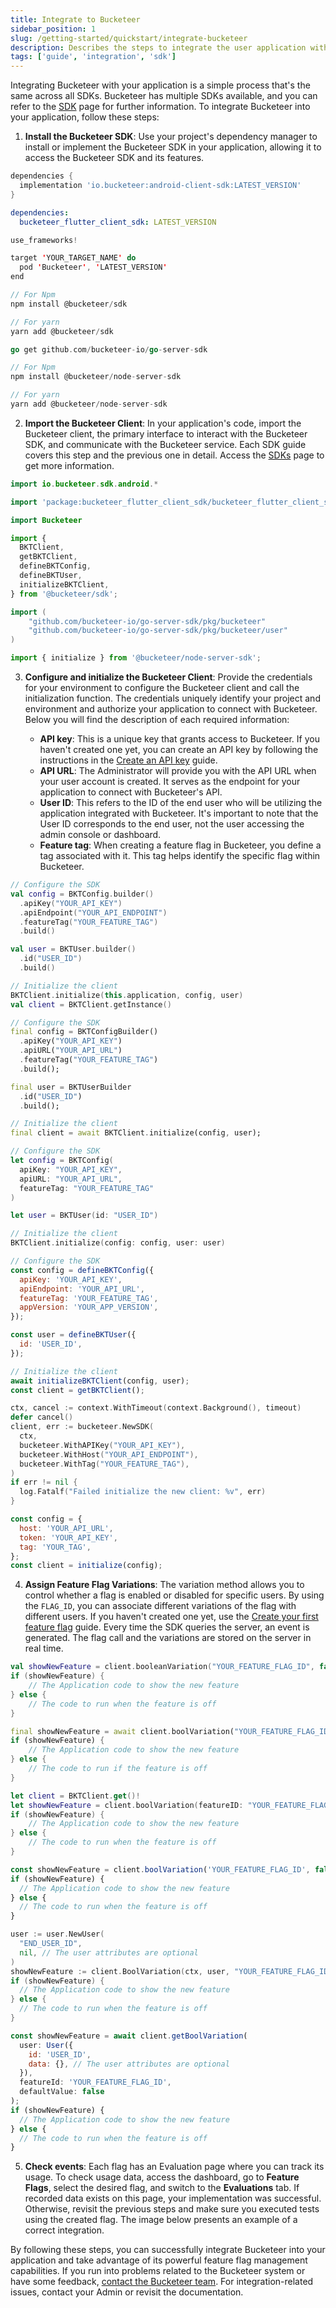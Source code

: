 ```yaml
---
title: Integrate to Bucketeer
sidebar_position: 1
slug: /getting-started/quickstart/integrate-bucketeer
description: Describes the steps to integrate the user application with Bucketeer.
tags: ['guide', 'integration', 'sdk']
---
```



Integrating Bucketeer with your application is a simple process that's the same across all SDKs. Bucketeer has multiple SDKs available, and you can refer to the [SDK](/sdk) page for further information. To integrate Bucketeer into your application, follow these steps:

1. **Install the Bucketeer SDK**: Use your project's dependency manager to install or implement the Bucketeer SDK in your application, allowing it to access the Bucketeer SDK and its features.

<Tabs groupId="integrate-buckteer-platform">
<TabItem value="kt" label="Android">

```groovy showLineNumbers
dependencies {
  implementation 'io.bucketeer:android-client-sdk:LATEST_VERSION'
}
```

</TabItem>
<TabItem value="dart" label="Flutter">

```yaml showLineNumbers
dependencies:
  bucketeer_flutter_client_sdk: LATEST_VERSION
```

</TabItem>
<TabItem value="swift" label="iOS">

```swift showLineNumbers
use_frameworks!

target 'YOUR_TARGET_NAME' do
  pod 'Bucketeer', 'LATEST_VERSION'
end
```

</TabItem>
<TabItem value="js" label="JavaScript">

```js showLineNumbers
// For Npm
npm install @bucketeer/sdk

// For yarn
yarn add @bucketeer/sdk
```

</TabItem>
<TabItem value="go" label="Go">

```go showLineNumbers
go get github.com/bucketeer-io/go-server-sdk
```

</TabItem>
<TabItem value="node-js" label="Node JS">

```js showLineNumbers
// For Npm
npm install @bucketeer/node-server-sdk

// For yarn
yarn add @bucketeer/node-server-sdk
```

</TabItem>
</Tabs>

2. **Import the Bucketeer Client**: In your application's code, import the Bucketeer client, the primary interface to interact with the Bucketeer SDK, and communicate with the Bucketeer service. Each SDK guide covers this step and the previous one in detail. Access the [SDKs](/sdk) page to get more information.

<Tabs groupId="integrate-buckteer-platform">
<TabItem value="kt" label="Android">

```kotlin showLineNumbers
import io.bucketeer.sdk.android.*
```

</TabItem>
<TabItem value="dart" label="Flutter">

```dart showLineNumbers
import 'package:bucketeer_flutter_client_sdk/bucketeer_flutter_client_sdk.dart';
```

</TabItem>
<TabItem value="swift" label="iOS">

```swift showLineNumbers
import Bucketeer
```

</TabItem>
<TabItem value="js" label="JavaScript">

```js showLineNumbers
import {
  BKTClient,
  getBKTClient,
  defineBKTConfig,
  defineBKTUser,
  initializeBKTClient,
} from '@bucketeer/sdk';
```

</TabItem>
<TabItem value="go" label="Go">

```go showLineNumbers
import (
	"github.com/bucketeer-io/go-server-sdk/pkg/bucketeer"
	"github.com/bucketeer-io/go-server-sdk/pkg/bucketeer/user"
)
```

</TabItem>
<TabItem value="node-js" label="Node JS">

```js showLineNumbers
import { initialize } from '@bucketeer/node-server-sdk';
```

</TabItem>
</Tabs>

3. **Configure and initialize the Bucketeer Client**: Provide the credentials for your environment to configure the Bucketeer client and call the initialization function. The credentials uniquely identify your project and environment and authorize your application to connect with Bucketeer. Below you will find the description of each required information:

   - **API key**: This is a unique key that grants access to Bucketeer. If you haven't created one yet, you can create an API key by following the instructions in the [Create an API key](/getting-started/quickstart/create-an-api-key) guide.
   - **API URL**: The Administrator will provide you with the API URL when your user account is created. It serves as the endpoint for your application to connect with Bucketeer's API.
   - **User ID**: This refers to the ID of the end user who will be utilizing the application integrated with Bucketeer. It's important to note that the User ID corresponds to the end user, not the user accessing the admin console or dashboard.
   - **Feature tag**: When creating a feature flag in Bucketeer, you define a tag associated with it. This tag helps identify the specific flag within Bucketeer.

<Tabs groupId="integrate-buckteer-platform">
<TabItem value="kt" label="Android">

```kotlin showLineNumbers
// Configure the SDK
val config = BKTConfig.builder()
  .apiKey("YOUR_API_KEY")
  .apiEndpoint("YOUR_API_ENDPOINT")
  .featureTag("YOUR_FEATURE_TAG")
  .build()

val user = BKTUser.builder()
  .id("USER_ID")
  .build()

// Initialize the client
BKTClient.initialize(this.application, config, user)
val client = BKTClient.getInstance()
```

</TabItem>
<TabItem value="dart" label="Flutter">

```dart showLineNumbers
// Configure the SDK
final config = BKTConfigBuilder()
  .apiKey("YOUR_API_KEY")
  .apiURL("YOUR_API_URL")
  .featureTag("YOUR_FEATURE_TAG")
  .build();

final user = BKTUserBuilder
  .id("USER_ID")
  .build();

// Initialize the client
final client = await BKTClient.initialize(config, user);
```

</TabItem>
<TabItem value="swift" label="iOS">

```swift showLineNumbers
// Configure the SDK
let config = BKTConfig(
  apiKey: "YOUR_API_KEY",
  apiURL: "YOUR_API_URL",
  featureTag: "YOUR_FEATURE_TAG"
)

let user = BKTUser(id: "USER_ID")

// Initialize the client
BKTClient.initialize(config: config, user: user)
```

</TabItem>
<TabItem value="js" label="JavaScript">

```js showLineNumbers
// Configure the SDK
const config = defineBKTConfig({
  apiKey: 'YOUR_API_KEY',
  apiEndpoint: 'YOUR_API_URL',
  featureTag: 'YOUR_FEATURE_TAG',
  appVersion: 'YOUR_APP_VERSION',
});

const user = defineBKTUser({
  id: 'USER_ID',
});

// Initialize the client
await initializeBKTClient(config, user);
const client = getBKTClient();
```

</TabItem>
<TabItem value="go" label="Go">

```go showLineNumbers
ctx, cancel := context.WithTimeout(context.Background(), timeout)
defer cancel()
client, err := bucketeer.NewSDK(
  ctx,
  bucketeer.WithAPIKey("YOUR_API_KEY"),
  bucketeer.WithHost("YOUR_API_ENDPOINT"),
  bucketeer.WithTag("YOUR_FEATURE_TAG"),
)
if err != nil {
  log.Fatalf("Failed initialize the new client: %v", err)
}
```

</TabItem>
<TabItem value="node-js" label="Node JS">

```js showLineNumbers
const config = {
  host: 'YOUR_API_URL',
  token: 'YOUR_API_KEY',
  tag: 'YOUR_TAG',
};
const client = initialize(config);
```

</TabItem>
</Tabs>

4. **Assign Feature Flag Variations**: The variation method allows you to control whether a flag is enabled or disabled for specific users. By using the `FLAG_ID`, you can associate different variations of the flag with different users. If you haven't created one yet, use the [Create your first feature flag](/getting-started/quickstart/create-your-first-flag) guide. Every time the SDK queries the server, an event is generated. The flag call and the variations are stored on the server in real time.

<Tabs groupId="integrate-buckteer-platform">
<TabItem value="kt" label="Android">

```kotlin showLineNumbers
val showNewFeature = client.booleanVariation("YOUR_FEATURE_FLAG_ID", false)
if (showNewFeature) {
    // The Application code to show the new feature
} else {
    // The code to run when the feature is off
}
```

</TabItem>
<TabItem value="dart" label="Flutter">

```dart showLineNumbers
final showNewFeature = await client.boolVariation("YOUR_FEATURE_FLAG_ID", false);
if (showNewFeature) {
    // The Application code to show the new feature
} else {
    // The code to run if the feature is off
}
```

</TabItem>
<TabItem value="swift" label="iOS">

```swift showLineNumbers
let client = BKTClient.get()!
let showNewFeature = client.boolVariation(featureID: "YOUR_FEATURE_FLAG_ID", defaultValue: false)
if (showNewFeature) {
    // The Application code to show the new feature
} else {
    // The code to run when the feature is off
}
```

</TabItem>
<TabItem value="js" label="JavaScript">

```js showLineNumbers
const showNewFeature = client.boolVariation('YOUR_FEATURE_FLAG_ID', false);
if (showNewFeature) {
  // The Application code to show the new feature
} else {
  // The code to run when the feature is off
}
```

</TabItem>
<TabItem value="go" label="Go">

```go showLineNumbers
user := user.NewUser(
  "END_USER_ID",
  nil, // The user attributes are optional
)
showNewFeature := client.BoolVariation(ctx, user, "YOUR_FEATURE_FLAG_ID", false)
if (showNewFeature) {
  // The Application code to show the new feature
} else {
  // The code to run when the feature is off
}
```

</TabItem>
<TabItem value="node-js" label="Node JS">

```js showLineNumbers
const showNewFeature = await client.getBoolVariation(
  user: User({
    id: 'USER_ID',
    data: {}, // The user attributes are optional
  }),
  featureId: 'YOUR_FEATURE_FLAG_ID',
  defaultValue: false
);
if (showNewFeature) {
  // The Application code to show the new feature
} else {
  // The code to run when the feature is off
}
```

</TabItem>
</Tabs>

5. **Check events**: Each flag has an Evaluation page where you can track its usage. To check usage data, access the dashboard, go to **Feature Flags**, select the desired flag, and switch to the **Evaluations** tab. If recorded data exists on this page, your implementation was successful. Otherwise, revisit the previous steps and make sure you executed tests using the created flag. The image below presents an example of a correct integration.

<CenteredImg
  imgURL="img/getting-started/quickstart/evaluation-panel-24h.png"
  alt="Evaluation panel 24h"
  wSize="100%"
/>

By following these steps, you can successfully integrate Bucketeer into your application and take advantage of its powerful feature flag management capabilities. If you run into problems related to the Bucketeer system or have some feedback, [contact the Bucketeer team](https://app.slack.com/client/T08PSQ7BQ/C043026BME1). For integration-related issues, contact your Admin or revisit the documentation.

